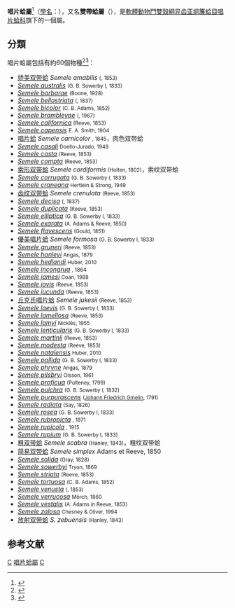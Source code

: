 {{Automatic Taxobox
| taxon = Semele
| authority = Schumacher, 1817
| image = Scrobicularia plana.jpg
| image_caption = Three {{link-en|valves|valve (mollusc)}} of the [[peppery_furrow_shell|peppery furrow shell]], ''Scrobicularia plana''
| subdivision_ranks = [[種_(生物)|種]]
| subdivision = [[#分類|見內文]]
| type_species = Semele reticulata 
| type_species_authority = Schumacher, 1817
| type_genus_authority=monotypy
}}
'''唱片蛤屬'''<ref>{{TaiBNET| zh=唱片蛤 | id=313747 | binomial=Semele carnicolor | authority=Hanley, 1845 | var= | accessdate=2013-01-24}}</ref>（[[學名|學名]]：{{lang|la|'''''Semele'''''}}），又名'''雙帶蛤屬'''（{{lang|la|'''''Amphidesma'''''}}），是[[軟體動物門|軟體動物門]][[雙殼綱|雙殼綱]][[异齿亚纲|异齿亚纲]][[簾蛤目|簾蛤目]][[唱片蛤科|唱片蛤科]]旗下的一個屬。

==分類==
唱片蛤屬包括有約60個物種<ref name=ITIS_81290>{{ITIS |id=81290 |taxon=Semele
|accessdate=2013-11-27 }}</ref><ref>{{cite WoRMS |id=138476 |title=Semele Schumacher, 1817 }}</ref>：
* [[娇美双带蛤|娇美双带蛤]] ''Semele amabilis'' <small>({{tsl|en|Lovell Augustus Reeve|洛弗爾·奧古斯都·里夫|Reeve}}, 1853)</small>
*''[[Semele_australis|Semele australis]]'' <small>(G. B. Sowerby I, 1833)</small>
*''[[Semele_barbarae|Semele barbarae]]'' <small>(Boone, 1928)</small>
*''[[Semele_bellastriata|Semele bellastriata]]'' <small>({{link-en|Conrad|Timothy Abbott Conrad}}, 1837)</small>
*''[[Semele_bicolor|Semele bicolor]]'' <small>(C. B. Adams, 1852)</small>
*''[[Semele_brambleyae|Semele brambleyae]]'' <small>({{link-en|亚瑟·威廉·鲍威尔|Arthur William Baden Powell|Powell}}, 1967)</small>
*''[[Semele_californica|Semele californica]]'' <small>(Reeve, 1853)</small>
*''[[Semele_capensis|Semele capensis]]'' <small>E. A. Smith, 1904</small>
*[[唱片蛤|唱片蛤]] ''Semele carnicolor'' <small>{{tsl|en|Hanley|}}, 1845</small>，肉色双带蛤
*''[[Semele_casali|Semele casali]]'' <small>Doello-Jurado, 1949</small>
*''[[Semele_casta|Semele casta]]'' <small>(Reeve, 1853)</small>
*''[[Semele_compta|Semele compta]]'' <small>(Reeve, 1853)</small>
*[[索形双带蛤|索形双带蛤]] ''Semele cordiformis'' <small>(Holten, 1802)</small>，索纹双带蛤
*''[[Semele_corrugata|Semele corrugata]]'' <small>(G. B. Sowerby I, 1833)</small>
*''[[Semele_craneana|Semele craneana]]'' <small>Hertlein & Strong, 1949</small>
*[[齿纹双带蛤|齿纹双带蛤]] ''Semele crenulata'' <small>(Reeve, 1853)</small>
*''[[Semele_decisa|Semele decisa]]'' <small>({{link-en|Conrad|Timothy Abbott Conrad}}, 1837)</small>
*''[[Semele_duplicata|Semele duplicata]]'' <small>(Reeve, 1853)</small>
*''[[Semele_elliptica|Semele elliptica]]'' <small>(G. B. Sowerby I, 1833)</small>
*''[[Semele_exarata|Semele exarata]]'' <small>(A. Adams & Reeve, 1850)</small>
*''[[Semele_flavescens|Semele flavescens]]'' <small>(Gould, 1851)</small>
*[[優美唱片蛤|優美唱片蛤]] ''Semele formosa'' <small>(G. B. Sowerby I, 1833)</small>
*''[[Semele_gruneri|Semele gruneri]]'' <small>(Reeve, 1853)</small>
*''[[Semele_hanleyi|Semele hanleyi]]'' <small>Angas, 1879</small>
*''[[Semele_hedlandi|Semele hedlandi]]'' <small>Huber, 2010</small>
*''[[Semele_incongrua|Semele incongrua]]'' <small>{{link-en|Carpenter|Phillip Pearsall Carpenter}}, 1864</small>
*''[[Semele_jamesi|Semele jamesi]]'' <small>Coan, 1988</small>
*''[[Semele_jovis|Semele jovis]]'' <small>(Reeve, 1853)</small>
*''[[Semele_jucunda|Semele jucunda]]'' <small>(Reeve, 1853)</small>
*[[丘克氏唱片蛤|丘克氏唱片蛤]] ''Semele jukesii'' <small>(Reeve, 1853)</small>
*''[[Semele_laevis|Semele laevis]]'' <small>(G. B. Sowerby I, 1833)</small>
*''[[Semele_lamellosa|Semele lamellosa]]'' <small>(Reeve, 1853)</small>
*''[[Semele_lamyi|Semele lamyi]]'' <small>Nicklès, 1955</small>
*''[[Semele_lenticularis|Semele lenticularis]]'' <small>(G. B. Sowerby I, 1833)</small>
*''[[Semele_martinii|Semele martinii]]'' <small>(Reeve, 1853)</small>
*''[[Semele_modesta|Semele modesta]]'' <small>(Reeve, 1853)</small>
*''[[Semele_natalensis|Semele natalensis]]'' <small>Huber, 2010</small>
*''[[Semele_pallida|Semele pallida]]'' <small>(G. B. Sowerby I, 1833)</small>
*''[[Semele_phryne|Semele phryne]]'' <small>Angas, 1879</small>
*''[[Semele_pilsbryi|Semele pilsbryi]]'' <small>Olsson, 1961</small>
*''[[Semele_proficua|Semele proficua]]'' <small>(Pulteney, 1799)</small>
*''[[Semele_pulchra|Semele pulchra]]'' <small>(G. B. Sowerby I, 1832)</small>
*''[[Semele_purpurascens|Semele purpurascens]]'' <small>([[Johann_Friedrich_Gmelin|Johann Friedrich Gmelin]], 1791)</small>
*''[[Semele_radiata|Semele radiata]]'' <small>(Say, 1826)</small>
*''[[Semele_rosea|Semele rosea]]'' <small>(G. B. Sowerby I, 1833)</small>
*''[[Semele_rubropicta|Semele rubropicta]]'' <small>{{tsl|en|W. H. Dall|}}, 1871</small>
*''[[Semele_rupicola|Semele rupicola]]'' <small>{{tsl|en|W. H. Dall|}}, 1915</small>
*''[[Semele_rupium|Semele rupium]]'' <small>(G. B. Sowerby I, 1833)</small>
*[[粗双带蛤|粗双带蛤]] ''Semele scabra'' <small>(Hanley, 1843)</small>，粗纹双带蛤
* [[简易双带蛤|简易双带蛤]] ''Semele simplex'' Adams et Reeve, 1850
*''[[Semele_solida|Semele solida]]'' <small>(Gray, 1828)</small>
*''[[Semele_sowerbyi|Semele sowerbyi]]'' <small>Tryon, 1869</small>
*''[[Semele_striata|Semele striata]]'' <small>(Reeve, 1853)</small>
*''[[Semele_tortuosa|Semele tortuosa]]'' <small>(C. B. Adams, 1852)</small>
*''[[Semele_venusta|Semele venusta]]'' <small>({{tsl|en|Lovell Augustus Reeve|}}, 1853)</small>
*''[[Semele_verrucosa|Semele verrucosa]]'' <small>Mörch, 1860</small>
*''[[Semele_vestalis|Semele vestalis]]'' <small>(A. Adams in Reeve, 1853)</small>
*''[[Semele_zalosa|Semele zalosa]]'' <small>Chesney & Oliver, 1994</small>
*[[放射双带蛤|放射双带蛤]] ''S. zebuensis'' <small>(Hanley, 1843)</small>

==参考文献==
{{reflist}}

{{Commonscat|Semele}}

{{taxonbar}}
[[Category:_1817年描述的分类群|C]]
[[Category:唱片蛤屬|]]
[[Category:唱片蛤科|C]]